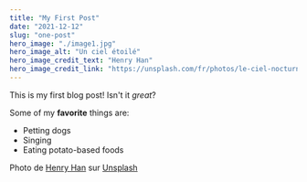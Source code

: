 ```yaml
---
title: "My First Post"
date: "2021-12-12"
slug: "one-post"
hero_image: "./image1.jpg"
hero_image_alt: "Un ciel étoilé"
hero_image_credit_text: "Henry Han"
hero_image_credit_link: "https://unsplash.com/fr/photos/le-ciel-nocturne-est-rempli-detoiles-et-darbres-C0wsgSPe1C0?utm_source=unsplash&utm_medium=referral&utm_content=creditShareLink"
---
```


This is my first blog post! Isn't it *great*?

Some of my **favorite** things are:

* Petting dogs
* Singing
* Eating potato-based foods

Photo de <a href="https://unsplash.com/fr/@henry_han?utm_source=unsplash&utm_medium=referral&utm_content=creditCopyText">Henry Han</a> sur <a href="https://unsplash.com/fr/photos/le-ciel-nocturne-est-rempli-detoiles-et-darbres-C0wsgSPe1C0?utm_source=unsplash&utm_medium=referral&utm_content=creditCopyText">Unsplash</a>
  